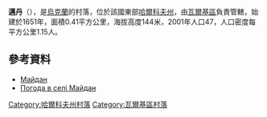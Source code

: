 {{coord|49|42|52|N|35|15|52|E|scale:100000_region:UA|display=title}}

'''邁丹'''（{{lang-uk|Майдан}}），是[[烏克蘭|烏克蘭]]的村落，位於該國東部[[哈爾科夫州|哈爾科夫州]]，由[[瓦爾基區|瓦爾基區]]負責管轄，始建於1651年，面積0.41平方公里，海拔高度144米，2001年人口47，人口密度每平方公里1.15人。

==參考資料==
* [http://w1.c1.rada.gov.ua/pls/z7502/A005?rdat1=11.11.2011&rf7571=32597 Майдан]{{dead link|date=2018年4月 |bot=InternetArchiveBot |fix-attempted=yes }}
* [http://weather.in.ua/ua/har'kovskaja/14301 Погода в селі Майдан]

{{DEFAULTSORT:Майдан}}
[[Category:哈爾科夫州村落|Category:哈爾科夫州村落]]
[[Category:瓦爾基區村落|Category:瓦爾基區村落]]


{{Kharkiv-geo-stub}}